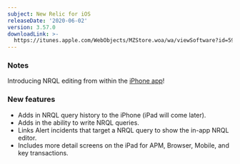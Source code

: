 ```yaml
---
subject: New Relic for iOS
releaseDate: '2020-06-02'
version: 3.57.0
downloadLink: >-
  https://itunes.apple.com/WebObjects/MZStore.woa/wa/viewSoftware?id=594038638&mt=8
---
```


### Notes

Introducing NRQL editing from within the [iPhone app](https://docs.newrelic.com/docs/mobile-apps/new-relic-mobile-apps/ios-app/introduction-ios-mobile-app)!

### New features

* Adds in NRQL query history to the iPhone (iPad will come later).
* Adds in the ability to write NRQL queries.
* Links Alert incidents that target a NRQL query to show the in-app NRQL editor.
* Includes more detail screens on the iPad for APM, Browser, Mobile, and key transactions.
